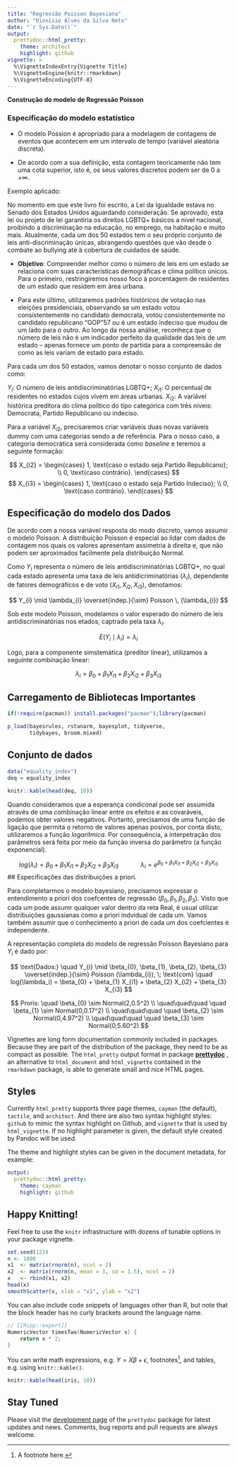 ```yaml
---
title: "Regressão Poisson Bayesiana"
author: "Dionisio Alves da Silva Neto"
date: "`r Sys.Date()`"
output:
  prettydoc::html_pretty:
    theme: architect
    highlight: github
vignette: >
  %\VignetteIndexEntry{Vignette Title}
  %\VignetteEngine{knitr::rmarkdown}
  %\VignetteEncoding{UTF-8}
---
```


**Construção do modelo de Regressão Poisson**

### Especificação do modelo estatístico

- O modelo Possion é apropriado para a modelagem de contagens de eventos que acontecem em um intervalo de tempo (variável aleatória discreta).

- De acordo com a sua definição, esta contagem teoricamente não tem uma cota superior, isto é, os seus valores discretos podem ser de 0 a $+\infty$.

Exemplo aplicado:

No momento em que este livro foi escrito, a Lei da Igualdade estava no Senado dos Estados Unidos aguardando consideração. Se aprovado, esta lei ou projeto de lei garantiria os direitos LGBTQ+ básicos a nível nacional, proibindo a discriminação na educação, no emprego, na habitação e muito mais. Atualmente, cada um dos 50 estados tem o seu próprio conjunto de leis anti-discriminação únicas, abrangendo questões que vão desde o combate ao bullying até à cobertura de cuidados de saúde. 

 - **Objetivo**: Compreender melhor como o número de leis em um estado se relaciona com suas características demográficas e clima político únicos. Para o primeiro, restringiremos nosso foco à porcentagem de residentes de um estado que residem em área urbana.


- Para este último, utilizaremos padrões históricos de votação nas eleições presidenciais, observando se um estado votou consistentemente no candidato democrata, votou consistentemente no candidato republicano “GOP”57 ou é um estado indeciso que mudou de um lado para o outro. Ao longo da nossa análise, reconheça que o número de leis não é um indicador perfeito da qualidade das leis de um estado – apenas fornece um ponto de partida para a compreensão de como as leis variam de estado para estado.


Para cada um dos 50 estados, vamos denotar o nosso conjunto de dados como:

$Y_{i}$: O número de leis antidiscriminatórias LGBTQ+;
$X_{i1}$: O percentual de residentes no estados cujos vivem em áreas urbanas.
$X_{i2}$: A variável histórica preditora do clima político do tipo categórica com três níveis: Democrata, Partido Republicano ou indeciso. 

Para a variável $X_{i2}$, precisaremos criar variáveis duas novas variáveis dummy com uma categorias sendo a de referência. Para o nosso caso, a categoria democrática será considerada como *baseline* e teremos a seguinte formação:

$$
X_{i2} = \begin{cases}
          1, \text{caso o estado seja Partido Republicano}; \\
          0, \text{caso contrário}.
          \end{cases}
$$
$$
X_{i3} = \begin{cases}
          1, \text{caso o estado seja Partido Indeciso}; \\
          0, \text{caso contrário}.
          \end{cases}
$$

## Especificação do modelo dos Dados

De acordo com a nossa variável resposta do modo discreto, vamos assumir o modelo Poisson. A distribuição Poisson é especial ao lidar com dados de contagem nos quais os valores apresentam assimetria à direita e, que não podem ser aproximados facilmente pela distribuição Normal.

Como $Y_{i}$ representa o número de leis antidiscriminatórias LGBTQ+, no qual cada estado apresenta uma taxa de leis antidicriminatórias $(\lambda_{i})$, dependente de fatores demográficos e de voto $(X_{i1}, X_{i2}, X_{i3})$, denotamos:

$$
Y_{i} \mid \lambda_{i} \overset{indep.}{\sim} Poisson \, (\lambda_{i})
$$

 Sob este modelo Poisson, modelamos o valor esperado do número de leis antidiscriminatórias nos etados, captrado pela taxa $\lambda_{i}$.
 
$$
E(Y_{i} \mid \lambda_{i}) = \lambda_{i}
$$

Logo, para a componente simstemática (preditor linear), utilizamos a seguinte combinação linear:

 $$
 \lambda_{i} = \beta_{0} + \beta_{1} X_{i1} + \beta_{2} X_{i2} + \beta_{3} X_{i3}
 $$

## **Carregamento de Bibliotecas Importantes**

```r

if(!require(pacman)) install.packages("pacman");library(pacman)

p_load(bayesrules, rstanarm, bayesplot, tidyverse,
       tidybayes, broom.mixed)
```


## **Conjunto de dados**


```r
data("equality_index")
deq = equality_index
```

```r
knitr::kable(head(deq, 10))
```

Quando consideramos que a esperança condiconal pode ser assumida através de uma combinação linear entre os efeitos e as covaráveis, podemos obter valores negativos. Portanto, precisamos de uma função de ligação que permita o retorno de valores apenas posivos, por conta disto, utilizaremos a função *logarítmica*. Por consequência, a interpetração dos parâmetros será feita por meio da função inversa do parâmetro (a função exponencial).

$$
log(\lambda_i) = \beta_{0} + \beta_{1} X_{i1} + \beta_{2} X_{i2} + \beta_{3} X_{i3} \quad \quad \quad \lambda_i = e^{\beta_{0} + \beta_{1} X_{i1} + \beta_{2} X_{i2} + \beta_{3} X_{i3}}
$$
## Especificações das distribuições a priori.

Para completarmos o modelo bayesiano, precisamos expressar o entendimento a priori dos coefcentes de regressão $(\beta_{0}, \beta_{1}, \beta_{2}, \beta_{3})$. Visto que cada um pode assumr qualquer valor dentro da reta Real, é usual utilizar distribuições gaussianas como a priori indvidual de cada um. Vamos também assumir que o conhecimento a priori de cada um dos coefcientes é independente. 

A representação completa do modelo de regressão Poisson Bayesiano para $Y_{i}$ é dado por:

$$
\text{Dados:} \quad Y_{i} \mid \beta_{0}, \beta_{1}, \beta_{2}, \beta_{3} \overset{indep.}{\sim} Poisson (\lambda_{i}), \; \text{com} \quad
log(\lambda_i) = \beta_{0} + \beta_{1} X_{i1} + \beta_{2} X_{i2} + \beta_{3} X_{i3}
$$

$$
Proris:          \quad      \beta_{0} \sim Normal(2,0.5^2) \\
\quad\quad\quad   \quad      \beta_{1} \sim Normal(0,0.17^2) \\
\quad\quad\quad   \quad      \beta_{2} \sim Normal(0,4.97^2) \\
\quad\quad\quad   \quad      \beta_{3} \sim Normal(0,5.60^2)
$$



Vignettes are long form documentation commonly included in packages. Because
they are part of the distribution of the package, they need to be as compact as
possible. The `html_pretty` output format in package
[**prettydoc**](https://github.com/yixuan/prettydoc/) , an alternative
to `html_document` and `html_vignette` contained in the `rmarkdown` package,
is able to generate small and nice HTML pages.

## Styles

Currently `html_pretty` supports three page themes, `cayman` (the default),
`tactile`, and `architect`. And there are also two syntax highlight styles:
`github` to mimic the syntax highlight on Github, and `vignette` that is used by
`html_vignette`. If no highlight parameter is given, the default style created
by Pandoc will be used.

The theme and highlight styles can be given in the document metadata,
for example:

```yaml
output:
  prettydoc::html_pretty:
    theme: cayman
    highlight: github
```

## Happy Knitting!

Feel free to use the `knitr` infrastructure with dozens of tunable options in
your package vignette.

```r
set.seed(123)
n <- 1000
x1  <- matrix(rnorm(n), ncol = 2)
x2  <- matrix(rnorm(n, mean = 3, sd = 1.5), ncol = 2)
x   <- rbind(x1, x2)
head(x)
smoothScatter(x, xlab = "x1", ylab = "x2")
```

You can also include code snippets of languages other than R, but note that
the block header has no curly brackets around the language name.

```cpp
// [[Rcpp::export]]
NumericVector timesTwo(NumericVector x) {
    return x * 2;
}
```

You can write math expressions, e.g. $Y = X\beta + \epsilon$,
footnotes^[A footnote here.], and tables, e.g. using `knitr::kable()`.

```r
knitr::kable(head(iris, 10))
```

## Stay Tuned

Please visit the [development page](https://github.com/yixuan/prettydoc/) of the 
`prettydoc` package for latest updates and news. Comments, bug reports and
pull requests are always welcome.


